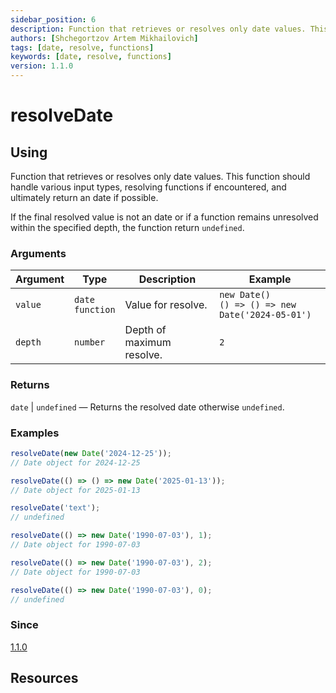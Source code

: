 ```yaml
---
sidebar_position: 6
description: Function that retrieves or resolves only date values. This function should handle various input types, resolving functions if encountered, and ultimately return an date if possible.
authors: [Shchegortzov Artem Mikhailovich]
tags: [date, resolve, functions]
keywords: [date, resolve, functions]
version: 1.1.0
---
```




# resolveDate

## Using

Function that retrieves or resolves only date values.
This function should handle various input types, resolving functions if encountered, and ultimately return an date if possible.

If the final resolved value is not an date or if a function remains unresolved within the specified depth, the function return `undefined`.

### Arguments

| Argument | Type                     | Description               | Example                                                  |
| -------- | ------------------------ | ------------------------- | -------------------------------------------------------- |
| `value`  | `date` <br /> `function` | Value for resolve.        | `new Date()` <br /> `() => () => new Date('2024-05-01')` |
| `depth`  | `number`                 | Depth of maximum resolve. | `2`                                                      |

### Returns

`date` | `undefined` — Returns the resolved date otherwise `undefined`.

### Examples

```js
resolveDate(new Date('2024-12-25'));
// Date object for 2024-12-25

resolveDate(() => () => new Date('2025-01-13'));
// Date object for 2025-01-13

resolveDate('text');
// undefined

resolveDate(() => new Date('1990-07-03'), 1);
// Date object for 1990-07-03

resolveDate(() => new Date('1990-07-03'), 2);
// Date object for 1990-07-03

resolveDate(() => new Date('1990-07-03'), 0);
// undefined
```

### Since

[1.1.0](https://www.npmjs.com/package/shegit/v/1.1.0)

## Resources

<div style={{ display: 'flex', gap: 20 }}>
  <GitHubResourceButton linkPath={constants.resourceLinkPath} />
</div>
